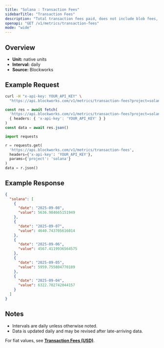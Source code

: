 ```yaml
---
title: "Solana : Transaction Fees"
sidebarTitle: "Transaction Fees"
description: "Total transaction fees paid, does not include blob fees, out-of-protocol tips, or additional sources of revenue"
openapi: "GET /v1/metrics/transaction-fees"
mode: "wide"
---
```


## Overview

- **Unit:** native units
- **Interval:** daily
- **Source:** Blockworks

## Example Request

<CodeGroup>

```bash cURL
curl -H "x-api-key: YOUR_API_KEY" \
  "https://api.blockworks.com/v1/metrics/transaction-fees?project=solana"
```

```typescript TypeScript
const res = await fetch(
  'https://api.blockworks.com/v1/metrics/transaction-fees?project=solana',
  { headers: { 'x-api-key': 'YOUR_API_KEY' } }
)
const data = await res.json()
```

```python Python
import requests

r = requests.get(
  'https://api.blockworks.com/v1/metrics/transaction-fees',
  headers={'x-api-key': 'YOUR_API_KEY'},
  params={'project': 'solana'}
)
data = r.json()
```

</CodeGroup>

## Example Response

```json
{
  "solana": [
    {
      "date": "2025-09-08",
      "value": 5636.984665151949
    },
    {
      "date": "2025-09-07",
      "value": 4640.743705616014
    },
    {
      "date": "2025-09-06",
      "value": 4567.4119936564575
    },
    {
      "date": "2025-09-05",
      "value": 5959.755804770189
    },
    {
      "date": "2025-09-04",
      "value": 6322.702742044157
    }
  ]
}
```

## Notes
- Intervals are daily unless otherwise noted.
- Data is updated daily and may be revised after late-arriving data.


<Note>For fiat values, see **[Transaction Fees (USD)](./transaction-fees-usd)**.</Note>
